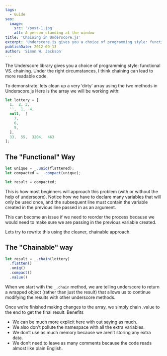 ```yaml
---
tags:
  - Guide
seo:
  image:
    src: '/post-1.jpg'
    alt: A person standing at the window
title: 'Chaining in Underscore.js'
excerpt: 'Underscore.js gives you a choice of programming style: functional VS. chaining. Under the right circumstances, I think chaining can lead to more readable code.'
publishDate: 2012-09-13
author: 'Simon W. Jackson'
---
```


The Underscore library gives you a choice of programming style: functional VS. chaining. Under the right circumstances, I think chaining can lead to more readable code.

To demonstrate, lets clean up a very ‘dirty’ array using the two methods in Underscore.js Here is the array we will be working with:

```js
let lottery = [
  1,  2, 3,
  '',  1,  4,
  null,  [
    7,
    6,
    5,
  ],
  33,  55,  3204,  463
];
```

## The "Functional" Way

```js
let unique = _.uniq(flattened);
let compacted = _.compact(unique);

let result = compacted;
```

This is how most beginners will approach this problem (with or without the help of underscore). Notice how we have to declare many variables that will only be used once, and the subsequent line must contain the variable created in the previous line passed in as an argument.

This can become an issue if we need to reorder the process because we would need to make sure we are passing in the previous variable created.

Lets try to rewrite this using the cleaner, chainable approach.

## The "Chainable" way

```js
let result = _.chain(lottery)
  .flatten()
  .uniq()
  .compact()
  .value()
```

When we start with the `_.chain` method, we are telling underscore to return a wrapped object (rather than just the result) that allows us to continue modifying the results with other underscore methods.

Once we’re finished making changes to the array, we simply chain .value to the end to get the final result. Benefits

*   We can be much more explicit here with out saying as much.
*   We also don't pollute the namespace with all the extra variables.
*   We don’t use as much memory because we aren’t storing any extra data.
*   We don’t need to leave as many comments because the code reads almost like plain English.
